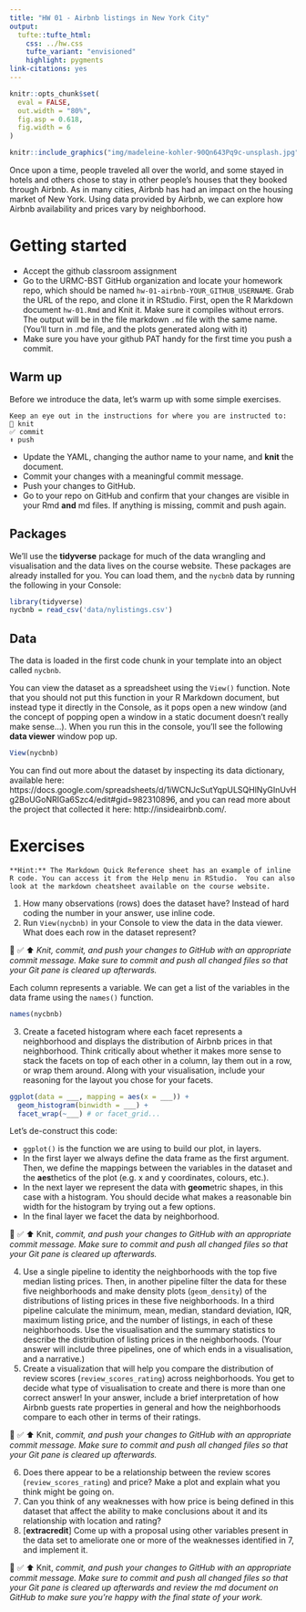 ```yaml
---
title: "HW 01 - Airbnb listings in New York City"
output: 
  tufte::tufte_html:
    css: ../hw.css
    tufte_variant: "envisioned"
    highlight: pygments
link-citations: yes
---
```


```r
knitr::opts_chunk$set(
  eval = FALSE,
  out.width = "80%",
  fig.asp = 0.618,
  fig.width = 6
)
```

```r
knitr::include_graphics("img/madeleine-kohler-90Qn643Pq9c-unsplash.jpg")
```

Once upon a time, people traveled all over the world, and some stayed in hotels and others chose to stay in other people's houses that they booked through Airbnb.
As in many cities, Airbnb has had an impact on the housing market of New York.
Using data provided by Airbnb, we can explore how Airbnb availability and prices vary by neighborhood.

# Getting started

*  Accept the github classroom assignment
*  Go to the URMC-BST GitHub organization and locate your homework repo, which should be named `hw-01-airbnb-YOUR_GITHUB_USERNAME`. Grab the URL of the repo, and clone it in RStudio.
First, open the R Markdown document `hw-01.Rmd` and Knit it.
Make sure it compiles without errors.
The output will be in the file markdown `.md` file with the same name.  (You'll turn in .md file, and the plots generated along with it)
*  Make sure you have your github PAT handy for the first time you push a commit.

## Warm up

Before we introduce the data, let's warm up with some simple exercises.
```marginfigure
Keep an eye out in the instructions for where you are instructed to:
🧶 knit
✅ commit
⬆️ push
```
-   Update the YAML, changing the author name to your name, and **knit** the document.
-   Commit your changes with a meaningful commit message.
-   Push your changes to GitHub.
-   Go to your repo on GitHub and confirm that your changes are visible in your Rmd **and** md files. If anything is missing, commit and push again.

## Packages

We'll use the **tidyverse** package for much of the data wrangling and visualisation and the data lives on the course website.
These packages are already installed for you.
You can load them, and the `nycbnb` data by running the following in your Console:

```r
library(tidyverse)
nycbnb = read_csv('data/nylistings.csv')
```

## Data

The data is loaded in the first code chunk in your template into an object called `nycbnb`.

You can view the dataset as a spreadsheet using the `View()` function.
Note that you should not put this function in your R Markdown document, but instead type it directly in the Console, as it pops open a new window (and the concept of popping open a window in a static document doesn't really make sense...).
When you run this in the console, you'll see the following **data viewer** window pop up.

```r
View(nycbnb)
```

You can find out more about the dataset by inspecting its data dictionary, available here: https://docs.google.com/spreadsheets/d/1iWCNJcSutYqpULSQHlNyGInUvHg2BoUGoNRIGa6Szc4/edit#gid=982310896, and you can read more about the project that collected it here: http://insideairbnb.com/.

# Exercises

```marginfigure
**Hint:** The Markdown Quick Reference sheet has an example of inline R code. You can access it from the Help menu in RStudio.  You can also look at the markdown cheatsheet available on the course website.
```

1.  How many observations (rows) does the dataset have? Instead of hard coding the number in your answer, use inline code.
2.  Run `View(nycbnb)` in your Console to view the data in the data viewer. What does each row in the dataset represent?

🧶 ✅ ⬆️ *Knit,* *commit, and push your changes to GitHub with an appropriate commit message. Make sure to commit and push all changed files so that your Git pane is cleared up afterwards.*

Each column represents a variable.
We can get a list of the variables in the data frame using the `names()` function.

```r
names(nycbnb)
```


3.  Create a faceted histogram where each facet represents a neighborhood and displays the distribution of Airbnb prices in that neighborhood. Think critically about whether it makes more sense to stack the facets on top of each other in a column, lay them out in a row, or wrap them around. Along with your visualisation, include your reasoning for the layout you chose for your facets.

```r
ggplot(data = ___, mapping = aes(x = ___)) +
  geom_histogram(binwidth = ___) +
  facet_wrap(~___) # or facet_grid...
```

Let's de-construct this code:

-   `ggplot()` is the function we are using to build our plot, in layers.
-   In the first layer we always define the data frame as the first argument. Then, we define the mappings between the variables in the dataset and the **aes**thetics of the plot (e.g. x and y coordinates, colours, etc.).
-   In the next layer we represent the data with **geom**etric shapes, in this case with a histogram. You should decide what makes a reasonable bin width for the histogram by trying out a few options.
-   In the final layer we facet the data by neighborhood.

🧶 ✅ ⬆️ Knit, *commit, and push your changes to GitHub with an appropriate commit message. Make sure to commit and push all changed files so that your Git pane is cleared up afterwards.*

4.  Use a single pipeline to identity the neighborhoods with the top five median listing prices. Then, in another pipeline filter the data for these five neighborhoods and make density plots (`geom_density`) of the distributions of listing prices in these five neighborhoods. In a third pipeline calculate the minimum, mean, median, standard deviation, IQR, maximum listing price, and the number of listings, in each of these neighborhoods. Use the visualisation and the summary statistics to describe the distribution of listing prices in the neighborhoods. (Your answer will include three pipelines, one of which ends in a visualisation, and a narrative.)
5.  Create a visualization that will help you compare the distribution of review scores (`review_scores_rating`) across neighborhoods. You get to decide what type of visualisation to create and there is more than one correct answer! In your answer, include a brief interpretation of how Airbnb guests rate properties in general and how the neighborhoods compare to each other in terms of their ratings.

🧶 ✅ ⬆️ Knit, *commit, and push your changes to GitHub with an appropriate commit message. Make sure to commit and push all changed files so that your Git pane is cleared up afterwards.*

6.  Does there appear to be a relationship between the review scores (`review_scores_rating`) and price?  Make a plot and explain what you think might be going on.
7.   Can you think of any weaknesses with how price is being defined in this dataset that affect the ability to make conclusions about it and its relationship with location and rating?  
8.  [**extracredit**] Come up with a proposal using other variables present in the data set to ameliorate one or more of the weaknesses identified in 7, and implement it.

🧶 ✅ ⬆️ Knit, *commit, and push your changes to GitHub with an appropriate commit message. Make sure to commit and push all changed files so that your Git pane is cleared up afterwards and review the md document on GitHub to make sure you're happy with the final state of your work.*

